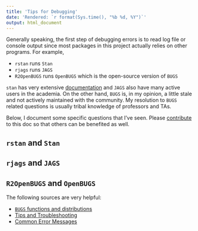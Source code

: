 ```yaml
---
title: 'Tips for Debugging'
date: 'Rendered: `r format(Sys.time(), "%b %d, %Y")`'
output: html_document
---
```


Generally speaking, the first step of debugging errors is to read log file or console output since most packages in this project actually relies on other programs. For example, 

- `rstan` runs `Stan` 
- `rjags` runs `JAGS` 
- `R2OpenBUGS` runs `OpenBUGS` which is the open-source version of `BUGS` 

`stan` has very extensive [documentation](https://mc-stan.org/users/documentation/) and `JAGS` also have many active users in the academia. On the other hand, `BUGS` is, in my opinion, a little stale and not actively maintained with the community. My resolution to `BUGS` related questions is usually tribal knowledge of professors and TAs. 

Below, I document some specific questions that I've seen. Please [contribute](https://github.com/Haoen-Cui/baker-bayesian-analysis-in-docker/issues) to this doc so that others can be benefited as well. 

## `rstan` and `Stan`

## `rjags` and `JAGS`

## `R2OpenBUGS` and `OpenBUGS`

The following sources are very helpful: 

- [`BUGS` functions and distributions](http://www.mas.ncl.ac.uk/~nmf16/teaching/mas8303/functions.pdf) 
- [Tips and Troubleshooting](http://www.openbugs.net/Manuals/TipsTroubleshooting.html) 
- [Common Error Messages](http://statisticalestimation.blogspot.com/2014/06/common-error-messages-in-bugs-and-their.html) 

